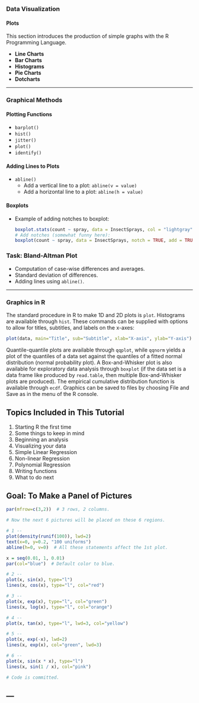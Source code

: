 

### Data Visualization

#### Plots

This section introduces the production of simple graphs with the R Programming Language.

- **Line Charts**
- **Bar Charts**
- **Histograms**
- **Pie Charts**
- **Dotcharts**


---


### Graphical Methods

#### Plotting Functions
- `barplot()`
- `hist()`
- `jitter()`
- `plot()`
- `identify()`

#### Adding Lines to Plots
- `abline()`
  - Add a vertical line to a plot: `abline(v = value)`
  - Add a horizontal line to a plot: `abline(h = value)`

#### Boxplots
- Example of adding notches to boxplot:
  ```R
  boxplot.stats(count ~ spray, data = InsectSprays, col = "lightgray")
  # Add notches (somewhat funny here):
  boxplot(count ~ spray, data = InsectSprays, notch = TRUE, add = TRUE, col = "blue")
  ```

### Task: Bland-Altman Plot
- Computation of case-wise differences and averages.
- Standard deviation of differences.
- Adding lines using `abline()`.

---


### Graphics in R

The standard procedure in R to make 1D and 2D plots is `plot`. Histograms are available through `hist`. These commands can be supplied with options to allow for titles, subtitles, and labels on the x-axes:

```R
plot(data, main="Title", sub="Subtitle", xlab="X-axis", ylab="Y-axis")
```

Quantile-quantile plots are available through `qqplot`, while `qqnorm` yields a plot of the quantiles of a data set against the quantiles of a fitted normal distribution (normal probability plot). A Box-and-Whisker plot is also available for exploratory data analysis through `boxplot` (if the data set is a data frame like produced by `read.table`, then multiple Box-and-Whisker plots are produced). The empirical cumulative distribution function is available through `ecdf`. Graphics can be saved to files by choosing File and Save as in the menu of the R console.


## Topics Included in This Tutorial

1. Starting R the first time
2. Some things to keep in mind
3. Beginning an analysis
4. Visualizing your data
5. Simple Linear Regression
6. Non-linear Regression
7. Polynomial Regression
8. Writing functions
9. What to do next



## Goal: To Make a Panel of Pictures

```R
par(mfrow=c(3,2))  # 3 rows, 2 columns.

# Now the next 6 pictures will be placed on these 6 regions. 

# 1 --
plot(density(runif(100)), lwd=2)
text(x=0, y=0.2, "100 uniforms")        
abline(h=0, v=0)  # All these statements affect the 1st plot.

x = seq(0.01, 1, 0.01)
par(col="blue")  # Default color to blue.

# 2 --
plot(x, sin(x), type="l")
lines(x, cos(x), type="l", col="red")

# 3 --
plot(x, exp(x), type="l", col="green")
lines(x, log(x), type="l", col="orange")

# 4 --
plot(x, tan(x), type="l", lwd=3, col="yellow")

# 5 --
plot(x, exp(-x), lwd=2)
lines(x, exp(x), col="green", lwd=3)

# 6 --
plot(x, sin(x * x), type="l")
lines(x, sin(1 / x), col="pink")

# Code is committed.
```

---
---